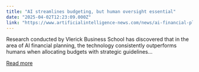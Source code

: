 ```yaml
---
title: "AI streamlines budgeting, but human oversight essential"
date: "2025-04-02T12:23:09.000Z"
link: "https://www.artificialintelligence-news.com/news/ai-financial-planning-streamlines-budgeting-but-human-oversight-essential/"
---
```


Research conducted by Vlerick Business School has discovered that in the area of AI financial planning, the technology consistently outperforms humans when allocating budgets with strategic guidelines...

[Read more](https://www.artificialintelligence-news.com/news/ai-financial-planning-streamlines-budgeting-but-human-oversight-essential/)
